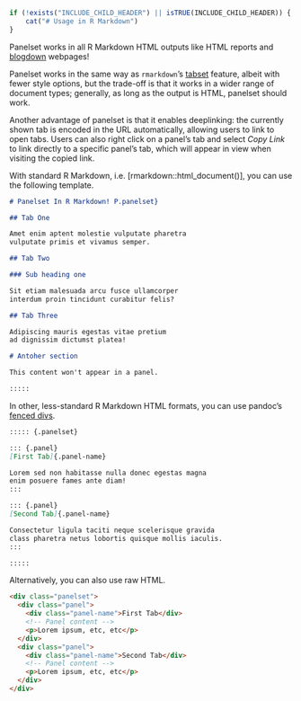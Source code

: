 ```r
if (!exists("INCLUDE_CHILD_HEADER") || isTRUE(INCLUDE_CHILD_HEADER)) {
	cat("# Usage in R Markdown")
}
```

Panelset works in all R Markdown HTML outputs
like HTML reports and [blogdown](https://bookdown.org/yihui/blogdown/) webpages!

Panelset works in the same way as
`rmarkdown`'s [tabset](https://bookdown.org/yihui/rmarkdown-cookbook/html-tabs.html) feature,
albeit with fewer style options,
but the trade-off is that it works in a wider range of document types;
generally, as long as the output is HTML, panelset should work.

Another advantage of panelset is that it enables deeplinking:
the currently shown tab is encoded in the URL automatically,
allowing users to link to open tabs.
Users can also right click on a panel's tab
and select _Copy Link_ to link directly to a specific panel's tab,
which will appear in view when visiting the copied link.

With standard R Markdown, i.e. [rmarkdown::html_document()], 
you can use the following template.

```markdown
# Panelset In R Markdown! P.panelset}

## Tab One

Amet enim aptent molestie vulputate pharetra
vulputate primis et vivamus semper.

## Tab Two

### Sub heading one

Sit etiam malesuada arcu fusce ullamcorper
interdum proin tincidunt curabitur felis?

## Tab Three

Adipiscing mauris egestas vitae pretium 
ad dignissim dictumst platea!

# Antoher section

This content won't appear in a panel.

:::::
```

In other, 
less-standard R Markdown HTML formats,
you can use pandoc's [fenced divs](https://pandoc.org/MANUAL.html#extension-fenced_divs).

````markdown
::::: {.panelset}

::: {.panel}
[First Tab]{.panel-name}

Lorem sed non habitasse nulla donec egestas magna
enim posuere fames ante diam!
:::

::: {.panel}
[Second Tab]{.panel-name}

Consectetur ligula taciti neque scelerisque gravida
class pharetra netus lobortis quisque mollis iaculis.
:::

:::::
````

Alternatively, you can also use raw HTML.

````html
<div class="panelset">
  <div class="panel">
    <div class="panel-name">First Tab</div>
    <!-- Panel content -->
    <p>Lorem ipsum, etc, etc</p>
  </div>
  <div class="panel">
    <div class="panel-name">Second Tab</div>
    <!-- Panel content -->
    <p>Lorem ipsum, etc, etc</p>
  </div>
</div>
````
